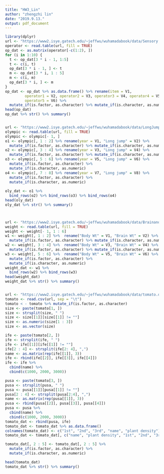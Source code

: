 ```yaml
---
title: "HW3_Lin"
author: "zhengzhi lin"
date: "2019.9.13."
output: pdf_document
---
```

```r
library(dplyr)
url <- "https://www2.isye.gatech.edu/~jeffwu/wuhamadabook/data/Sensory.dat"
operator <- read.table(url, fill = TRUE)
op_dat <- as.matrix(operator[-c(1:2), ])
for (i in 1:10) {
  t <- op_dat[3 * i - 1, 1:5]
  t <- c(i, t)
  op_dat[3 * i - 1, ] <- t
  m <- op_dat[3 * i, 1 : 5]
  m <- c(i, m)
  op_dat[3 * i, ] <- m
}
op_dat <- op_dat %>% as.data.frame() %>% rename(item = V1,
         operator1 = V2, operator2 = V3, operator3 = V4, operator4 = V5, 
         operator5 = V6) %>%
  mutate_if(is.factor, as.character) %>% mutate_if(is.character, as.numeric )
head(op_dat)
op_dat %>% str() %>% summary()


url <- "https://www2.isye.gatech.edu/~jeffwu/wuhamadabook/data/LongJumpData.dat"
olympic <- read.table(url, fill = TRUE)
olympic <- olympic[- 1, ]
o1 <- olympic[, 1 : 2] %>% rename(year = V1, "Long jump" = V2) %>% 
  mutate_if(is.factor, as.character) %>% mutate_if(is.character, as.numeric)
o2 <- olympic[, 3 : 4] %>% rename(year = V3, "Long jump" = V4) %>%
  mutate_if(is.factor, as.character) %>% mutate_if(is.character, as.numeric)
o3 <- olympic[, 5 : 6] %>% rename(year = V5, "Long jump" = V6) %>%
  mutate_if(is.factor, as.character) %>% 
  mutate_if(is.character, as.numeric)
o4 <- olympic[, 7 : 8] %>% rename(year = V7, "Long jump" = V8) %>%
  mutate_if(is.factor, as.character) %>% 
  mutate_if(is.character, as.numeric)
 
oly_dat <- o1 %>%
  bind_rows(o2) %>% bind_rows(o3) %>% bind_rows(o4)
head(oly_dat)
oly_dat %>% str() %>% summary()



url <- "https://www2.isye.gatech.edu/~jeffwu/wuhamadabook/data/BrainandBodyWeight.dat"
weight <- read.table(url, fill = TRUE)
weight <- weight[- 1, 1 : 6]
w1 <- weight[, 1 : 2] %>%  rename("Body Wt" = V1, "Brain Wt" = V2) %>%
  mutate_if(is.factor, as.character) %>% mutate_if(is.character, as.numeric)
w2 <- weight[, 3 : 4] %>%  rename("Body Wt" = V3, "Brain Wt" = V4) %>%
  mutate_if(is.factor, as.character) %>% mutate_if(is.character, as.numeric)
w3 <- weight[, 5 : 6] %>%  rename("Body Wt" = V5, "Brain Wt" = V6) %>%
  mutate_if(is.factor, as.character) %>% 
  mutate_if(is.character, as.numeric)
weight_dat <- w1 %>%
  bind_rows(w2) %>% bind_rows(w3)
head(weight_dat)
weight_dat %>% str() %>% summary()


url <- "https://www2.isye.gatech.edu/~jeffwu/wuhamadabook/data/tomato.dat"
tomato <- read.csv(url, sep = "\t")
tomato < - tomato %>% mutate_if(is.factor, as.character)
size <- paste(tomato[1, ])
size <- strsplit(size, " ")
size <- size[[1]][size[[1]] != ""]
size <- as.numeric(size[1 : 3])   
size <- as.vector(size)

ife <- paste(tomato[2, ])
ife <- strsplit(ife, " ")
ife <- ife[[1]][ife[[1]] != ""]
ife[2 : 4] <- strsplit(ife[2: 4], ",")
name <- as.matrix(rep(ife[[1]], 3))
ife <- rbind(ife[[2]], ife[[3]], ife[[4]])
ife <- ife %>% 
  cbind(name) %>% 
  cbind(c(1000, 2000, 3000))

pusa <- paste(tomato[3, ])
pusa <- strsplit(pusa, " ")
pusa <- pusa[[1]][pusa[[1]] != ""]
pusa[2 : 4] <- strsplit(pusa[2:4], ",")
name <- as.matrix(rep(pusa[[1]], 3))
pusa <- rbind(pusa[[2]], pusa[[3]], pusa[[4]])
pusa <- pusa %>% 
  cbind(name) %>% 
  cbind(c(1000, 2000, 3000))
tomato_dat <- rbind(pusa, ife)
tomato_dat <- tomato_dat %>% as.data.frame()
colnames(tomato_dat) <- c("1st", "2nd", "3rd", "name", "plant density")
tomato_dat <- tomato_dat[, c("name", "plant density", "1st", "2nd", "3rd")]

tomato_dat[, 2 : 5] <- tomato_dat[, 2 : 5] %>% 
  mutate_if(is.factor, as.character) %>% 
  mutate_if(is.character, as.numeric)

head(tomato_dat)
tomato_dat %>% str() %>% summary()
```